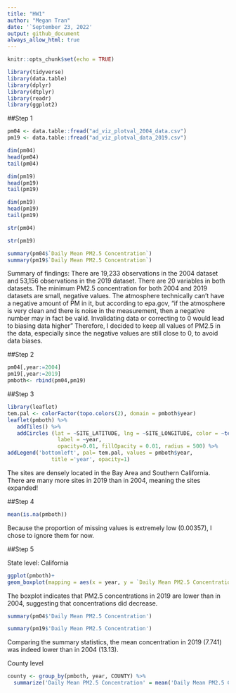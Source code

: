 ```yaml
---
title: "HW1"
author: "Megan Tran"
date: '`September 23, 2022'
output: github_document
always_allow_html: true
---
```



```r
knitr::opts_chunk$set(echo = TRUE)
```

```r
library(tidyverse)
library(data.table)
library(dplyr)
library(dtplyr)
library(readr)
library(ggplot2)
```

##Step 1
```r
pm04 <- data.table::fread("ad_viz_plotval_2004_data.csv") 
pm19 <- data.table::fread("ad_viz_plotval_data_2019.csv") 
```


```r
dim(pm04)
head(pm04)
tail(pm04)
```

```r
dim(pm19)
head(pm19)
tail(pm19)
```

```r
dim(pm19)
head(pm19)
tail(pm19)
```

```r
str(pm04)
```

```r
str(pm19)
```


```r
summary(pm04$`Daily Mean PM2.5 Concentration`)
summary(pm19$`Daily Mean PM2.5 Concentration`)
```

Summary of findings: There are 19,233 observations in the 2004 dataset and 53,156 observations in the 2019 dataset. There are 20 variables in both datasets. The minimum PM2.5 concentration for both 2004 and 2019 datasets are small, negative values. The atmosphere technically can't have a negative amount of PM in it, but according to  epa.gov, "if the atmosphere is very clean and there is noise in the measurement, then a negative number may in fact be valid. Invalidating data or correcting to 0 would lead to biasing data higher" Therefore, I decided to keep all values of PM2.5 in the data, especially since the negative values are still close to 0,  to avoid data biases.


##Step 2  


```r
pm04[,year:=2004]
pm19[,year:=2019]
pmboth<- rbind(pm04,pm19) 
```


##Step 3


```r
library(leaflet)
tem.pal <- colorFactor(topo.colors(2), domain = pmboth$year)
leaflet(pmboth) %>% 
   addTiles() %>%
   addCircles (lat = ~SITE_LATITUDE, lng = ~SITE_LONGITUDE, color = ~tem.pal(year),
                label = ~year, 
                opacity=0.01, fillOpacity = 0.01, radius = 500) %>%
addLegend('bottomleft', pal= tem.pal, values = pmboth$year,
              title ='year', opacity=1)
```




The sites are densely located in the Bay Area and Southern California. There are many more sites in 2019 than in 2004, meaning the sites expanded!

##Step 4 
```r
mean(is.na(pmboth))
```
 
Because the proportion of missing values is extremely low (0.00357), I chose to ignore them for now.


##Step 5

State level: California

```r
ggplot(pmboth)+
geom_boxplot(mapping = aes(x = year, y = `Daily Mean PM2.5 Concentration`, group = year))
```

The boxplot indicates that PM2.5 concentrations in 2019 are lower than in 2004, suggesting that concentrations did decrease.

```r
summary(pm04$'Daily Mean PM2.5 Concentration')
```

```r
summary(pm19$'Daily Mean PM2.5 Concentration')
```

Comparing the summary statistics, the mean concentration in 2019 (7.741) was indeed lower than in 2004 (13.13).


County level

```r
county <- group_by(pmboth, year, COUNTY) %>% 
  summarize('Daily Mean PM2.5 Concentration' = mean('Daily Mean PM2.5 Concentration', na.rm = TRUE))
```



